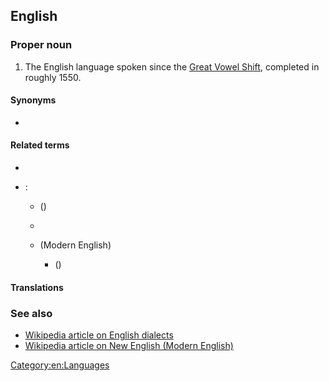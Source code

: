==English==
{{wikipedia}}

===Proper noun===
{{head|en|proper noun|head=[[modern|Modern]] [[English]]}}

# The English language spoken since the [[Great Vowel Shift]], completed in roughly 1550.

====Synonyms====
* {{l|en|New English}}

====Related terms====
* {{l|en|Anglian}}
* {{l|en|English}}:
** {{l|en|Old English}} ({{l|en|Anglo-Saxon}})
** {{l|en|Middle English}}
** {{l|en|New English}} (Modern English)
*** {{l|en|Early New English}} ({{l|en|Early Modern English}})

====Translations====
{{trans-see|English spoken since the Great Vowel Shift|New English}}

===See also===
* [[w:English dialects|Wikipedia article on English dialects]]
* [[w:Modern English|Wikipedia article on New English (Modern English)]]

[[Category:en:Languages]]